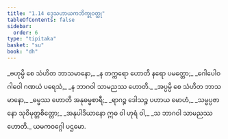 ```yaml
---
title: "1.14 ဒွေသဟာယကဘိက္ခုဝတ္ထု"
tableOfContents: false
sidebar:
  order: 6
type: "tipitaka"
basket: "su"
book: "dh"
---
```



<DynamicBreadcrumb />

<Division number="19" book="dh">

<Paragraph number="20" type="verses" book="dh">
_ဗဟုမ္ပိ စေ သံဟိတ ဘာသမာနော,_  
_န တက္ကရော ဟောတိ နရော ပမတ္တော;_  
_ဂေါပေါဝ ဂါဝေါ ဂဏယံ ပရေသံ,_  
_န ဘာဂဝါ သာမညဿ ဟောတိ._  

</Paragraph>

</Division>
<Division number="20" book="dh">

<Paragraph number="21" type="verses" book="dh">
_အပ္ပမ္ပိ စေ သံဟိတ ဘာသမာနော,_  
_ဓမ္မဿ ဟောတိ အနုဓမ္မစာရီ;_  
_ရာဂဉ္စ ဒေါသဉ္စ ပဟာယ မောဟံ,_  
_သမ္မပ္ပဇာနော သုဝိမုတ္တစိတ္တော;_  
_အနုပါဒိယာနော ဣဓ ဝါ ဟုရံ ဝါ,_  
_သ ဘာဂဝါ သာမညဿ ဟောတိ._  


</Paragraph>
</Division>

<Paragraph number="22" type="center" book="dh">
ယမကဝဂ္ဂေါ ပဌမော.
</Paragraph>